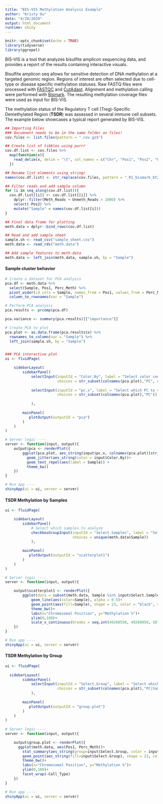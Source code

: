 ```yaml
---
title: "BIS-VIS Methylation Analysis Example" 
author: "Kristy Ou"
date: "4/28/2020"
output: html_document
runtime: shiny
---
```


```r
knitr::opts_chunk$set(echo = TRUE)
library(tidyverse)
library(ggrepel)
```

BIS-VIS is a tool that analyzes bisulfite amplicon sequencing data, and provides a report of the results containing interactive visuals. 

Bisulfite amplicon seq allows for sensitive detection of DNA methylation at a targeted genomic region. Regions of interest are often selected due to cell-type or disease specific methylation statuses. Raw FASTQ files were processed with [FASTQC](https://www.bioinformatics.babraham.ac.uk/projects/fastqc/) and [CutAdapt](https://cutadapt.readthedocs.io/en/stable/). Alignment and methylation calling were performed with [Bismark](https://rawgit.com/FelixKrueger/Bismark/master/Docs/Bismark_User_Guide.html). The resulting methylation coverage files were used as input for BIS-VIS. 

The methylation status of the Regulatory T cell (Treg)-Specific Demethylated Region (**TSDR**) was assessed in several immune cell subsets. The example below showcases a typical report generated by BIS-VIS.

```r
## Importing Files 
### Documnent needs to be in the same folder as files!
cov.files <- list.files(pattern = ".cov.gz$")

## Create list of tibbles using purrr
cov.df.list <- cov.files %>% 
  map(function(x){
    read_delim(x, delim = "\t", col_names = c("Chr", "Pos1", "Pos2", "Perc_Meth", "Meth_Reads", "Unmeth_Reads"), col_types = "ciidii")
  })

## Rename list elements using stringr 
names(cov.df.list) <- str_replace(cov.files, pattern = "_R1_bismark_bt2_pe.bismark.cov.gz", replacement = "")

## Filter reads and add sample column
for (i in seq_along(cov.df.list)){
  cov.df.list[[i]] <- cov.df.list[[i]] %>%
    dplyr::filter(Meth_Reads + Unmeth_Reads > 1000) %>%
    select(-Pos2) %>%
    mutate("Sample" = names(cov.df.list[i]))
}

## Final data frame for plotting
meth.data = dplyr::bind_rows(cov.df.list)

## Read and add sample sheet 
sample.sh <- read_csv("sample_sheet.csv")
meth.data <- read_rds("meth.data")

## Add sample features to meth.data
meth.data <- left_join(meth.data, sample.sh, by = "Sample")
```

#### Sample cluster behavior 
```r
# Create a dataset for PCA analysis
pca.df <- meth.data %>% 
  select(Sample, Pos1, Perc_Meth) %>% 
  pivot_wider(id_cols = Sample, names_from = Pos1, values_from = Perc_Meth) %>% 
  column_to_rownames(var = "Sample")

# Perform PCA analysis
pca.results <- prcomp(pca.df)

pca.variance <- summary(pca.results)[["importance"]]

# Create PCA to plot
pca.plot <- as.data.frame(pca.results$x) %>% 
  rownames_to_column(var = "Sample") %>% 
  left_join(sample.sh, by = "Sample")


### PCA interactive plot
ui <- fluidPage(

    sidebarLayout(
        sidebarPanel(
            selectInput(inputId = "Color.By", label = "Select color code", 
                        choices = str_subset(colnames(pca.plot),"PC", negate = TRUE)), 
            
            selectInput(inputId = "pc.x", label = "Select which PC to view on X axis",
                        choices = str_subset(colnames(pca.plot),"PC"))
            
            ),
        
        mainPanel(
           plotOutput(outputId = "pca")
        )
    )
)

# Server logic ---- 
server <- function(input, output){
    output$pca <- renderPlot({
        ggplot(pca.plot, aes_string(input$pc.x, colnames(pca.plot)[str_which(colnames(pca.plot),input$pc.x)+1]))+
          geom_jitter(aes_string(color = input$Color.By))+
          geom_text_repel(aes(label = Sample)) +
          theme_bw()
    })
}

# Run app ----
shinyApp(ui = ui, server = server)
```


#### TSDR Methylation by Samples 
```r
ui <- fluidPage(

    sidebarLayout(
        sidebarPanel(
            # Select which samples to analyze
            checkboxGroupInput(inputId = "Select.Samples", label = "Select individual samples to view", 
                               choices = unique(meth.data$Sample))
            ),
        
        mainPanel(
           plotOutput(outputId = "scatterplot1")
        )
    )
)

# Server logic ---- 
server <- function(input, output){

    output$scatterplot1 <- renderPlot({
        ggplot(data = subset(meth.data, Sample %in% input$Select.Samples), aes(Pos1, Perc_Meth))+
            geom_line(aes(color=Sample), alpha = 0.5)+
            geom_point(aes(fill=Sample), shape = 23, color = "black", size = 3.5)+
            theme_bw()+
            labs(x="Chromosomal Position", y="Methylation %")+
            ylim(0,100)+
            scale_x_continuous(breaks = seq.int(49260550, 49260950, 50))
    })
}

# Run app ----
shinyApp(ui = ui, server = server)
```

#### TSDR Methylation by Group
```r
ui <- fluidPage(
    
  sidebarLayout(
        sidebarPanel(
            selectInput(inputId = "Select.Group", label = "Select which group to analyze", 
                        choices = str_subset(colnames(pca.plot),"PC|Sample|ID", negate = TRUE))
            ),
        
        mainPanel(
           plotOutput(outputId = "group.plot")
        )
    )
)
  
# Server logic ---- 
server <- function(input, output){

    output$group.plot <- renderPlot({
      ggplot(meth.data, aes(Pos1, Perc_Meth))+
        stat_summary(aes_string(group=input$Select.Group, color = input$Select.Group), fun.y=mean, geom="line")+
        geom_point(aes_string(fill=input$Select.Group), shape = 23, color = "black", size = 2, alpha = 0.3)+
        theme_bw()+
        labs(x="Chromosomal Position", y="Methylation %")+
        ylim(0,100)+
        facet_wrap(~Cell_Type)
    })
}

# Run app ----
shinyApp(ui = ui, server = server)
```











